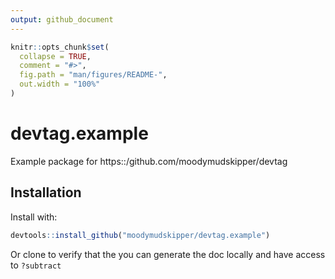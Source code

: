 ```yaml
---
output: github_document
---
```


<!-- README.md is generated from README.Rmd. Please edit that file -->

```r
knitr::opts_chunk$set(
  collapse = TRUE,
  comment = "#>",
  fig.path = "man/figures/README-",
  out.width = "100%"
)
```

# devtag.example

Example package for https::/github.com/moodymudskipper/devtag

## Installation

Install with:

``` r
devtools::install_github("moodymudskipper/devtag.example")
```

Or clone to verify that the you can generate the doc locally and have access to `?subtract` 
